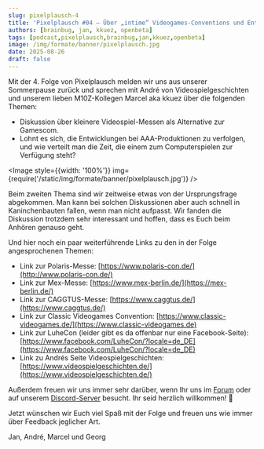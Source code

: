 ---
slug: pixelplausch-4
title: 'Pixelplausch #04 – Über „intime“ Videogames-Conventions und Entwicklungen bei AAA-Produktionen'
authors: [brainbug, jan, kkuez, openbeta]
tags: [podcast,pixelplausch,brainbug,jan,kkuez,openbeta]
image: /img/formate/banner/pixelplausch.jpg
date: 2025-08-26
draft: false
---


Mit der 4. Folge von Pixelplausch melden wir uns aus unserer Sommerpause zurück und sprechen mit André von Videospielgeschichten und unserem lieben M10Z-Kollegen Marcel aka kkuez über die folgenden Themen:

- Diskussion über kleinere Videospiel-Messen als Alternative zur Gamescom.
- Lohnt es sich, die Entwicklungen bei AAA-Produktionen zu verfolgen, und wie verteilt man die Zeit, die einem zum Computerspielen zur Verfügung steht?

<Image style={{width: '100%'}} img={require('/static/img/formate/banner/pixelplausch.jpg')} />

<!--truncate-->

Beim zweiten Thema sind wir zeitweise etwas von der Ursprungsfrage abgekommen. Man kann bei solchen Diskussionen aber auch schnell in Kaninchenbauten fallen, wenn man nicht aufpasst. Wir fanden die Diskussion trotzdem sehr interessant und hoffen, dass es Euch beim Anhören genauso geht.

Und hier noch ein paar weiterführende Links zu den in der Folge angesprochenen Themen:

- Link zur Polaris-Messe: [https://www.polaris-con.de/](http://www.polaris-con.de/)
- Link zur Mex-Messe: [https://www.mex-berlin.de/](https://mex-berlin.de/)
- Link zur CAGGTUS-Messe: [https://www.caggtus.de/](https://www.caggtus.de/)
- Link zur Classic Videogames Convention: [https://www.classic-videogames.de/](https://www.classic-videogames.de)
- Link zur LuheCon (leider gibt es da offenbar nur eine Facebook-Seite): [https://www.facebook.com/LuheCon/?locale=de_DE](https://www.facebook.com/LuheCon/?locale=de_DE)
- Link zu Andrés Seite Videospielgeschichten: [https://www.videospielgeschichten.de/](https://www.videospielgeschichten.de/)

Außerdem freuen wir uns immer sehr darüber, wenn Ihr uns im [Forum](https://community.wasted.de) oder auf unserem [Discord-Server](https://discord.gg/VSSxZXMuyM) besucht. Ihr seid herzlich willkommen! 🙂

Jetzt wünschen wir Euch viel Spaß mit der Folge und freuen uns wie immer über Feedback jeglicher Art.

Jan, André, Marcel und Georg

<ReactPlayer
    width="100%"
    height="50px"
    controls
    src='https://m10z.picnotes.de/Pixelplausch/Pixelplausch_004.mp3'
/>

